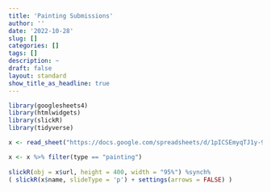 ```yaml
---
title: 'Painting Submissions'
author: ''
date: '2022-10-28'
slug: []
categories: []
tags: []
description: ~
draft: false
layout: standard
show_title_as_headline: true
---
```



```r
library(googlesheets4)
library(htmlwidgets)
library(slickR)
library(tidyverse)

x <- read_sheet("https://docs.google.com/spreadsheets/d/1pICSEmyqTJ1y-93B5VuTYQp-C_CRTVK-m-8TfVPr0so/edit?usp=sharing")

x <- x %>% filter(type == "painting")
  
slickR(obj = x$url, height = 400, width = "95%") %synch%
( slickR(x$name, slideType = 'p') + settings(arrows = FALSE) )
 
```